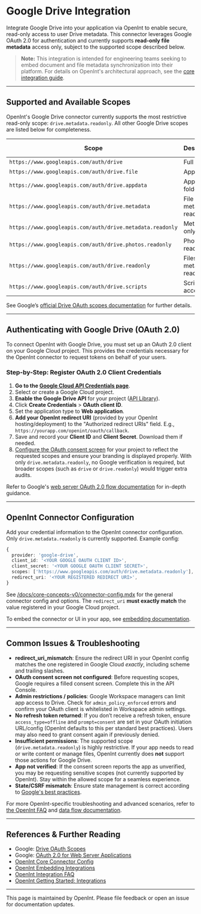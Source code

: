 
# Google Drive Integration

Integrate Google Drive into your application via OpenInt to enable secure, read-only access to user Drive metadata. This connector leverages Google OAuth 2.0 for authentication and currently supports **read-only file metadata** access only, subject to the supported scope described below.

> **Note:** This integration is intended for engineering teams seeking to embed document and file metadata synchronization into their platform. For details on OpenInt's architectural approach, see the [core integration guide](/docs/getting-started/integrations).

---

## Supported and Available Scopes

OpenInt's Google Drive connector currently supports the most restrictive read-only scope: `drive.metadata.readonly`. All other Google Drive scopes are listed below for completeness.

<table>
  <thead>
    <tr>
      <th>Scope</th>
      <th>Description</th>
      <th>OpenInt Supported?</th>
    </tr>
  </thead>
  <tbody>
    <tr>
      <td><code>https://www.googleapis.com/auth/drive</code></td>
      <td><Tooltip content="Full, permissive access to all files and metadata; read/write/delete.">Full access</Tooltip></td>
      <td>❌</td>
    </tr>
    <tr>
      <td><code>https://www.googleapis.com/auth/drive.file</code></td>
      <td><Tooltip content="Access only the files the app created or opened; requires explicit user selection. Cannot access other files.">App's files</Tooltip></td>
      <td>❌</td>
    </tr>
    <tr>
      <td><code>https://www.googleapis.com/auth/drive.appdata</code></td>
      <td><Tooltip content="Access to application-specific hidden data in the appdata folder.">Appdata folder</Tooltip></td>
      <td>❌</td>
    </tr>
    <tr>
      <td><code>https://www.googleapis.com/auth/drive.metadata</code></td>
      <td><Tooltip content="Read-only access to file metadata, but cannot view or download file content.">File metadata read</Tooltip></td>
      <td>❌</td>
    </tr>
    <tr>
      <td><code>https://www.googleapis.com/auth/drive.metadata.readonly</code></td>
      <td><Tooltip content="Most restrictive: read-only file metadata (titles, parents, properties) without content access.">Metadata only</Tooltip></td>
      <td>✅</td>
    </tr>
    <tr>
      <td><code>https://www.googleapis.com/auth/drive.photos.readonly</code></td>
      <td><Tooltip content="Read-only access to Google Photos media in Drive.">Photos readonly</Tooltip></td>
      <td>❌</td>
    </tr>
    <tr>
      <td><code>https://www.googleapis.com/auth/drive.readonly</code></td>
      <td><Tooltip content="Read-only access to all user files and metadata including content.">Files + metadata readonly</Tooltip></td>
      <td>❌</td>
    </tr>
    <tr>
      <td><code>https://www.googleapis.com/auth/drive.scripts</code></td>
      <td><Tooltip content="Access and manage Google Apps Script projects stored in Drive.">Scripts access</Tooltip></td>
      <td>❌</td>
    </tr>
  </tbody>
</table>

See Google’s [official Drive OAuth scopes documentation](https://developers.google.com/identity/protocols/oauth2/scopes#drive) for further details.

---

## Authenticating with Google Drive (OAuth 2.0)

To connect OpenInt with Google Drive, you must set up an OAuth 2.0 client on your Google Cloud project. This provides the credentials necessary for the OpenInt connector to request tokens on behalf of your users.

### Step-by-Step: Register OAuth 2.0 Client Credentials

1. **Go to the [Google Cloud API Credentials page](https://console.cloud.google.com/apis/credentials)**.
2. Select or create a Google Cloud project.
3. **Enable the Google Drive API** for your project ([API Library](https://console.cloud.google.com/apis/library/drive.googleapis.com)).
4. Click **Create Credentials** > **OAuth client ID**.
5. Set the application type to **Web application**.
6. **Add your OpenInt redirect URI** (provided by your OpenInt hosting/deployment) to the "Authorized redirect URIs" field. E.g., `https://yourapp.com/openint/oauth/callback`.
7. Save and record your **Client ID** and **Client Secret**. Download them if needed.
8. [Configure the OAuth consent screen](https://console.cloud.google.com/apis/credentials/consent) for your project to reflect the requested scopes and ensure your branding is displayed properly. With only `drive.metadata.readonly`, no Google verification is required, but broader scopes (such as `drive` or `drive.readonly`) would trigger extra audits.

Refer to Google's [web server OAuth 2.0 flow documentation](https://developers.google.com/identity/protocols/oauth2/web-server) for in-depth guidance.

---

## OpenInt Connector Configuration

Add your credential information to the OpenInt connector configuration. Only `drive.metadata.readonly` is currently supported. Example config:

```typescript
{
  provider: 'google-drive',
  client_id: '<YOUR GOOGLE OAUTH CLIENT ID>',
  client_secret: '<YOUR GOOGLE OAUTH CLIENT SECRET>',
  scopes: ['https://www.googleapis.com/auth/drive.metadata.readonly'],
  redirect_uri: '<YOUR REGISTERED REDIRECT URI>',
}
```

See [/docs/core-concepts-v0/connector-config.mdx](/docs/core-concepts-v0/connector-config) for the general connector config and options. The `redirect_uri` **must exactly match** the value registered in your Google Cloud project.

To embed the connector or UI in your app, see [embedding documentation](/docs/connect/embed).

---

## Common Issues & Troubleshooting

- **redirect_uri_mismatch**: Ensure the redirect URI in your OpenInt config matches the one registered in Google Cloud *exactly*, including scheme and trailing slashes.
- **OAuth consent screen not configured**: Before requesting scopes, Google requires a filled consent screen. Complete this in the API Console.
- **Admin restrictions / policies**: Google Workspace managers can limit app access to Drive. Check for `admin_policy_enforced` errors and confirm your OAuth client is whitelisted in Workspace admin settings.
- **No refresh token returned**: If you don’t receive a refresh token, ensure `access_type=offline` and `prompt=consent` are set in your OAuth initiation URL/config (OpenInt defaults to this per standard best practices). Users may also need to grant consent again if previously denied.
- **Insufficient permissions**: The supported scope (`drive.metadata.readonly`) is highly restrictive. If your app needs to read or write content or manage files, OpenInt currently does **not** support those actions for Google Drive.
- **App not verified**: If the consent screen reports the app as unverified, you may be requesting sensitive scopes (not currently supported by OpenInt). Stay within the allowed scope for a seamless experience.
- **State/CSRF mismatch**: Ensure state management is correct according to [Google's best practices](https://developers.google.com/identity/protocols/oauth2/web-server#state).

For more OpenInt-specific troubleshooting and advanced scenarios, refer to [the OpenInt FAQ](/docs/connect/faq) and [data flow documentation](/docs/connect/data-flow).

---

## References & Further Reading

- Google: [Drive OAuth Scopes](https://developers.google.com/identity/protocols/oauth2/scopes#drive)
- Google: [OAuth 2.0 for Web Server Applications](https://developers.google.com/identity/protocols/oauth2/web-server)
- [OpenInt Core Connector Config](/docs/core-concepts-v0/connector-config)
- [OpenInt Embedding Integrations](/docs/connect/embed)
- [OpenInt Integration FAQ](/docs/connect/faq)
- [OpenInt Getting Started: Integrations](/docs/getting-started/integrations)

---

This page is maintained by OpenInt. Please file feedback or open an issue for documentation updates.